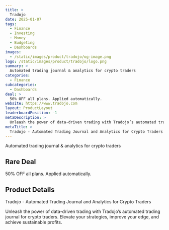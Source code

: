 ```yaml
---
title: >
  Tradojo
date: 2025-01-07
tags:
  - Finance
  - Investing
  - Money
  - Budgeting
  - Dashboards
images:
  - /static/images/product/tradojo/og-image.png
logo: /static/images/product/tradojo/logo.png
summary: >
  Automated trading journal & analytics for crypto traders
categories:
  - Finance
subcategories:
  - Dashboards
deal: >
  50% OFF all plans. Applied automatically.
website: https://www.tradojo.com
layout: ProductLayout
leaderboardPosition: -1
metaDescription: >
  Unleash the power of data-driven trading with Tradojo’s automated trading journal for crypto traders. Elevate your strategies, improve your edge, and achieve sustainable profits.
metaTitle: >
  Tradojo - Automated Trading Journal and Analytics for Crypto Traders
---
```

Automated trading journal & analytics for crypto traders

## Rare Deal

50% OFF all plans. Applied automatically.

## Product Details

Tradojo - Automated Trading Journal and Analytics for Crypto Traders

Unleash the power of data-driven trading with Tradojo’s automated trading journal for crypto traders. Elevate your strategies, improve your edge, and achieve sustainable profits.
